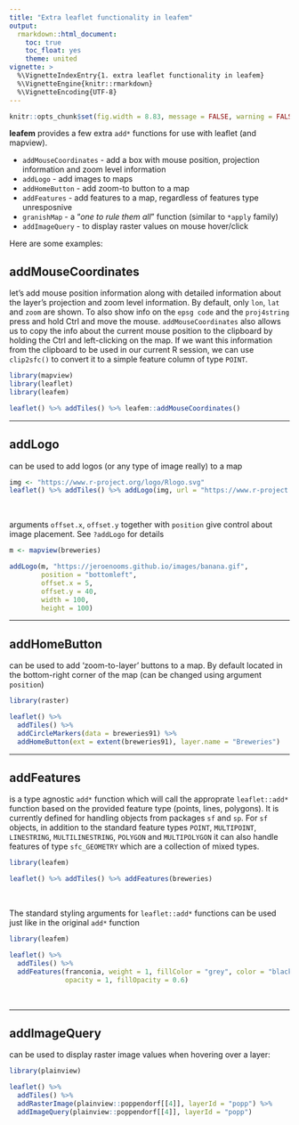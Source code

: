 ```yaml
---
title: "Extra leaflet functionality in leafem"
output:
  rmarkdown::html_document:
    toc: true
    toc_float: yes
    theme: united
vignette: >
  %\VignetteIndexEntry{1. extra leaflet functionality in leafem}
  %\VignetteEngine{knitr::rmarkdown}
  %\VignetteEncoding{UTF-8}
---
```


```r
knitr::opts_chunk$set(fig.width = 8.83, message = FALSE, warning = FALSE)
```

**leafem** provides a few extra `add*` functions for use with leaflet (and mapview).

- `addMouseCoordinates` - add a box with mouse position, projection information and zoom level information
- `addLogo` - add images to maps
- `addHomeButton` - add zoom-to button to a map
- `addFeatures` - add features to a map, regardless of features type unresposnive
- `granishMap` - a "*one to rule them all*" function (similar to `*apply` family)
- `addImageQuery` - to display raster values on mouse hover/click

Here are some examples:

## addMouseCoordinates

let's add mouse position information along with detailed information about the layer's projection and zoom level information. By default, only `lon`, `lat` and `zoom` are shown. To also show info on the `epsg code` and the `proj4string` press and hold Ctrl and move the mouse. `addMouseCoordinates` also allows us to copy the info about the current mouse position to the clipboard by holding the Ctrl and left-clicking on the map. If we want this information from the clipboard to be used in our current R session, we can use `clip2sfc()` to convert it to a simple feature column of type `POINT`.

```r
library(mapview)
library(leaflet)
library(leafem)

leaflet() %>% addTiles() %>% leafem::addMouseCoordinates()
```

------

## addLogo

can be used to add logos (or any type of image really) to a map

```r
img <- "https://www.r-project.org/logo/Rlogo.svg"
leaflet() %>% addTiles() %>% addLogo(img, url = "https://www.r-project.org/logo/")
```

<br>

arguments `offset.x`, `offset.y` together with `position` give control about image placement. See `?addLogo` for details

```r
m <- mapview(breweries)

addLogo(m, "https://jeroenooms.github.io/images/banana.gif",
        position = "bottomleft",
        offset.x = 5,
        offset.y = 40,
        width = 100,
        height = 100)
```

------

## addHomeButton

can be used to add 'zoom-to-layer' buttons to a map. By default located in the bottom-right corner of the map (can be changed using argument `position`)

```r
library(raster)

leaflet() %>% 
  addTiles() %>% 
  addCircleMarkers(data = breweries91) %>% 
  addHomeButton(ext = extent(breweries91), layer.name = "Breweries")
```

------

## addFeatures

is a type agnostic `add*` function which will call the approprate `leaflet::add*` function based on the provided feature type (points, lines, polygons). It is currently defined for handling objects from packages `sf` and `sp`. For `sf` objects, in addition to the standard feature types `POINT`, `MULTIPOINT`, `LINESTRING`, `MULTILINESTRING`, `POLYGON` and `MULTIPOLYGON` it can also handle features of type `sfc_GEOMETRY` which are a collection of mixed types.

```r
library(leafem)

leaflet() %>% addTiles() %>% addFeatures(breweries)
```

<br>

The standard styling arguments for `leaflet::add*` functions can be used just like in the original `add*` function

```r
library(leafem)

leaflet() %>% 
  addTiles() %>% 
  addFeatures(franconia, weight = 1, fillColor = "grey", color = "black",
              opacity = 1, fillOpacity = 0.6)
```

<br>

------

## addImageQuery

can be used to display raster image values when hovering over a layer:

```r
library(plainview)

leaflet() %>%
  addTiles() %>%
  addRasterImage(plainview::poppendorf[[4]], layerId = "popp") %>%
  addImageQuery(plainview::poppendorf[[4]], layerId = "popp")
```

<br>
